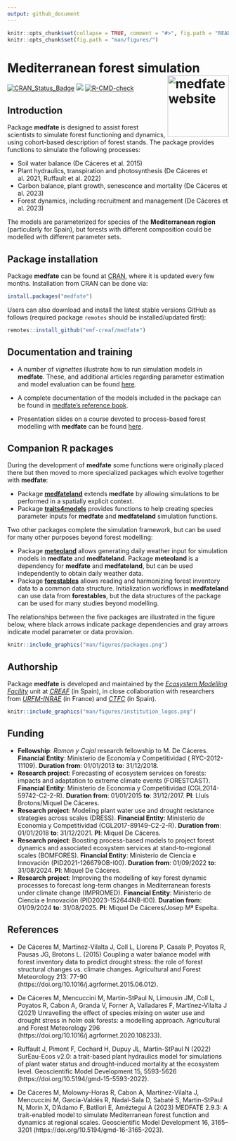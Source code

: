 ```yaml
---
output: github_document
---
```


```r
knitr::opts_chunk$set(collapse = TRUE, comment = "#>", fig.path = "README-")
knitr::opts_chunk$set(fig.path = "man/figures/")
```

# Mediterranean forest simulation <a href="https://emf-creaf.github.io/medfate/"><img src="man/figures/logo.png" align="right" height="139" alt="medfate website" /></a>

  [![CRAN_Status_Badge](https://www.r-pkg.org/badges/version/medfate)](https://cran.r-project.org/package=medfate)
  [![](https://cranlogs.r-pkg.org/badges/medfate)](https://cran.rstudio.com/web/packages/medfate/index.html)
  [![R-CMD-check](https://github.com/emf-creaf/medfate/actions/workflows/R-CMD-check.yaml/badge.svg)](https://github.com/emf-creaf/medfate/actions)
 
## Introduction

Package **medfate** is designed to assist forest scientists to simulate forest functioning and dynamics, using cohort-based description of forest stands. The package provides functions to simulate the following processes:

+ Soil water balance (De Cáceres et al. 2015)
+ Plant hydraulics, transpiration and photosynthesis (De Cáceres et al. 2021, Ruffault et al. 2022)
+ Carbon balance, plant growth, senescence and mortality (De Cáceres et al. 2023)
+ Forest dynamics, including recruitment and management (De Cáceres et al. 2023)

The models are parameterized for species of the **Mediterranean region** (particularly for Spain), but forests with different composition could be modelled with different parameter sets.

## Package installation

Package **medfate** can be found at [CRAN](https://CRAN.R-project.org/package=medfate), where it is updated every few months. Installation from CRAN can be done via:

```r
install.packages("medfate")
```

Users can also download and install the latest stable versions GitHub as follows (required package `remotes` should be installed/updated first):

```r
remotes::install_github("emf-creaf/medfate")
```

## Documentation and training

+ A number of *vignettes* illustrate how to run simulation models in **medfate**. These, and additional articles regarding parameter estimation and model evaluation can be found  [here](https://emf-creaf.github.io/medfate/articles/).

+ A complete documentation of the models included in the package can be found in [medfate's reference book](https://emf-creaf.github.io/medfatebook/index.html). 

+ Presentation slides on a course devoted to process-based forest modelling with **medfate** can be found [here](https://emf.creaf.cat/training/medfate_course/).

## Companion R packages

During the development of **medfate** some functions were originally placed there but then moved to more specialized packages which evolve together with **medfate**:

  + Package [**medfateland**](https://emf-creaf.github.io/medfateland) extends **medfate** by allowing simulations to be performed in a spatially explicit context.
  + Package [**traits4models**](https://emf-creaf.github.io/traits4models) provides functions to help creating species parameter inputs for **medfate** and **medfateland** simulation functions.

Two other packages complete the simulation framework, but can be used for many other purposes beyond forest modelling:

  + Package [**meteoland**](https://emf-creaf.github.io/meteoland) allows generating daily weather input for simulation models in **medfate** and **medfateland**. Package **meteoland** is a dependency for **medfate** and **medfateland**, but can be used independently to obtain daily weather data.
  + Package [**forestables**](https://emf-creaf.github.io/forestables) allows reading and harmonizing forest inventory data to a common data structure. Initialization workflows in **medfateland** can use data from **forestables**, but the data structures of the package can be used for many studies beyond modelling.

The relationships between the five packages are illustrated in the figure below, where black arrows indicate package dependencies and gray arrows indicate model parameter or data provision.

```r
knitr::include_graphics("man/figures/packages.png")
```


## Authorship

Package **medfate** is developed and maintained by the [*Ecosystem Modelling Facility*](https://emf.creaf.cat) unit at [*CREAF*](https://www.creaf.cat/) (in Spain), in close collaboration with researchers from [*URFM-INRAE*](https://www6.paca.inrae.fr/ecologie_des_forets_mediterraneennes/) (in France) and [*CTFC*](https://www.ctfc.cat/) (in Spain).

```r
knitr::include_graphics("man/figures/institution_logos.png")
```

## Funding

+ **Fellowship**: *Ramon y Cajal* research fellowship  to M. De Cáceres. **Financial Entity**:  Ministerio de Economía y Competitividad ( RYC-2012-11109). **Duration from**: 01/01/2013 **to**: 31/12/2018.
+ **Research project**: Forecasting of ecosystem services on forests: impacts and adaptation to extreme climate events (FORESTCAST). **Financial Entity**: Ministerio de Economia y Competitividad (CGL2014-59742-C2-2-R). **Duration from**: 01/01/2015 **to**: 31/12/2017. **PI**: Lluís Brotons/Miquel De Cáceres.
+ **Research project**: Modeling plant water use and drought resistance strategies across scales (DRESS). **Financial Entity**: Ministerio de Economia y Competitividad (CGL2017-89149-C2-2-R). **Duration from**: 01/01/2018 **to**: 31/12/2021. **PI**: Miquel De Cáceres.
+ **Research project**: Boosting process-based models to project forest dynamics and associated ecosystem services at stand-to-regional scales (BOMFORES). **Financial Entity**: Ministerio de Ciencia e Innovación (PID2021-126679OB-I00). **Duration from**: 01/09/2022 **to**: 31/08/2024. **PI**: Miquel De Cáceres.
+ **Research project**: Improving the modelling of key forest dynamic
processes to forecast long-term changes in Mediterranean forests under climate change (IMPROMED). **Financial Entity**: Ministerio de Ciencia e Innovación (PID2023-152644NB-I00). **Duration from**: 01/09/2024 **to**: 31/08/2025. **PI**: Miquel De Cáceres/Josep Mª Espelta.

## References

+ De Cáceres M, Martínez-Vilalta J, Coll L, Llorens P, Casals P, Poyatos R, Pausas JG, Brotons L. (2015) Coupling a water balance model with forest inventory data to predict drought stress: the role of forest structural changes vs. climate changes. Agricultural and Forest Meteorology 213: 77-90 (https://doi.org/10.1016/j.agrformet.2015.06.012).

+ De Cáceres M, Mencuccini M, Martin-StPaul N, Limousin JM, Coll L, Poyatos R, Cabon A, Granda V, Forner A, Valladares F, Martínez-Vilalta J (2021) Unravelling the effect of species mixing on water use and drought stress in holm oak forests: a modelling approach. Agricultural and Forest Meteorology 296 (https://doi.org/10.1016/j.agrformet.2020.108233).

+ Ruffault J, Pimont F, Cochard H, Dupuy JL, Martin-StPaul N (2022) SurEau-Ecos v2.0: a trait-based plant hydraulics model for simulations of plant water status and drought-induced mortality at the ecosystem level. Geoscientific Model Development 15, 5593-5626 (https://doi.org/10.5194/gmd-15-5593-2022).

+ De Cáceres M, Molowny-Horas R, Cabon A, Martínez-Vilalta J, Mencuccini M, García-Valdés R, Nadal-Sala D, Sabaté S, Martin-StPaul N, Morin X, D'Adamo F, Batllori E, Améztegui A (2023) MEDFATE 2.9.3: A trait-enabled model to simulate Mediterranean forest function and dynamics at regional scales. Geoscientific Model Development 16, 3165–3201 (https://doi.org/10.5194/gmd-16-3165-2023).
